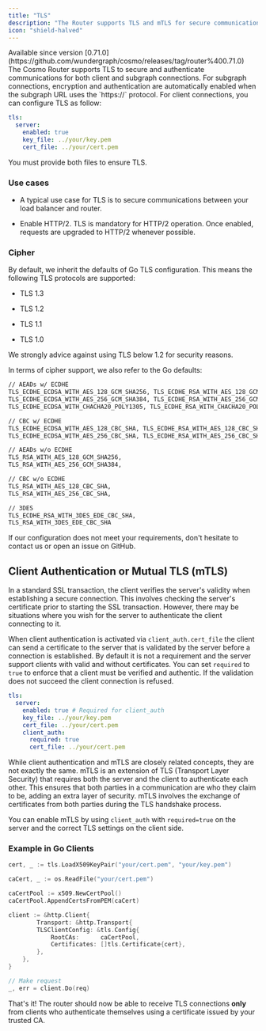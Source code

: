 ```yaml
---
title: "TLS"
description: "The Router supports TLS and mTLS for secure communication with your clients and infrastructure components like load-balancer."
icon: "shield-halved"
---
```


<Info>
  Available since version
  [0.71.0](https://github.com/wundergraph/cosmo/releases/tag/router%400.71.0)
</Info>
The Cosmo Router supports TLS to secure and authenticate communications for both
client and subgraph connections. For subgraph connections, encryption and
authentication are automatically enabled when the subgraph URL uses the
`https://` protocol. For client connections, you can configure TLS as follow:

```yaml config.yaml
tls:
  server:
    enabled: true
    key_file: ../your/key.pem
    cert_file: ../your/cert.pem
```

You must provide both files to ensure TLS.

### Use cases

- A typical use case for TLS is to secure communications between your load balancer and router.

- Enable HTTP/2. TLS is mandatory for HTTP/2 operation. Once enabled, requests are upgraded to HTTP/2 whenever possible.

### Cipher

By default, we inherit the defaults of Go TLS configuration. This means the following TLS protocols are supported:

- TLS 1.3

- TLS 1.2

- TLS 1.1

- TLS 1.0

<Note>
  We strongly advice against using TLS below 1.2 for security reasons.
</Note>

In terms of cipher support, we also refer to the Go defaults:

```bash
// AEADs w/ ECDHE
TLS_ECDHE_ECDSA_WITH_AES_128_GCM_SHA256, TLS_ECDHE_RSA_WITH_AES_128_GCM_SHA256,
TLS_ECDHE_ECDSA_WITH_AES_256_GCM_SHA384, TLS_ECDHE_RSA_WITH_AES_256_GCM_SHA384,
TLS_ECDHE_ECDSA_WITH_CHACHA20_POLY1305, TLS_ECDHE_RSA_WITH_CHACHA20_POLY1305,

// CBC w/ ECDHE
TLS_ECDHE_ECDSA_WITH_AES_128_CBC_SHA, TLS_ECDHE_RSA_WITH_AES_128_CBC_SHA,
TLS_ECDHE_ECDSA_WITH_AES_256_CBC_SHA, TLS_ECDHE_RSA_WITH_AES_256_CBC_SHA,

// AEADs w/o ECDHE
TLS_RSA_WITH_AES_128_GCM_SHA256,
TLS_RSA_WITH_AES_256_GCM_SHA384,

// CBC w/o ECDHE
TLS_RSA_WITH_AES_128_CBC_SHA,
TLS_RSA_WITH_AES_256_CBC_SHA,

// 3DES
TLS_ECDHE_RSA_WITH_3DES_EDE_CBC_SHA,
TLS_RSA_WITH_3DES_EDE_CBC_SHA
```

<Info>
  If our configuration does not meet your requirements, don't hesitate to
  contact us or open an issue on GitHub.
</Info>

## Client Authentication or Mutual TLS (mTLS)

In a standard SSL transaction, the client verifies the server's validity when establishing a secure connection. This involves checking the server's certificate prior to starting the SSL transaction. However, there may be situations where you wish for the server to authenticate the client connecting to it.

When client authentication is activated via `client_auth.cert_file` the client can send a certificate to the server that is validated by the server before a connection is established. By default it is not a requirement and the server support clients with valid and without certificates. You can set `required` to `true` to enforce that a client must be verified and authentic. If the validation does not succeed the client connection is refused.

```yaml config.yaml
tls:
  server:
    enabled: true # Required for client_auth
    key_file: ../your/key.pem
    cert_file: ../your/cert.pem
    client_auth:
      required: true
      cert_file: ../your/cert.pem
```

While client authentication and mTLS are closely related concepts, they are not exactly the same. mTLS is an extension of TLS (Transport Layer Security) that requires both the server and the client to authenticate each other. This ensures that both parties in a communication are who they claim to be, adding an extra layer of security. mTLS involves the exchange of certificates from both parties during the TLS handshake process.

You can enable mTLS by using `client_auth` with `required=true` on the server and the correct TLS settings on the client side.

### Example in Go Clients

```go
cert, _ := tls.LoadX509KeyPair("your/cert.pem", "your/key.pem")

caCert, _ := os.ReadFile("your/cert.pem")

caCertPool := x509.NewCertPool()
caCertPool.AppendCertsFromPEM(caCert)

client := &http.Client{
		Transport: &http.Transport{
		TLSClientConfig: &tls.Config{
			RootCAs:      caCertPool,
			Certificates: []tls.Certificate{cert},
		},
	},
}

// Make request
_, err = client.Do(req)
```

That's it! The router should now be able to receive TLS connections **only** from clients who authenticate themselves using a certificate issued by your trusted CA.
